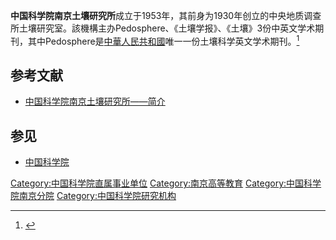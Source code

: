 '''中国科学院南京土壤研究所'''成立于1953年，其前身为1930年创立的中央地质调查所土壤研究室。該機構主办Pedosphere、《土壤学报》、《土壤》3份中英文学术期刊，其中Pedosphere是[[中華人民共和國|中華人民共和國]]唯一一份土壤科学英文学术期刊。<ref>{{cite book |author1=《江苏科技年鉴 2015年》 |coauthors=江苏省科学技术厅 |date=2016 |publisher=科学技术文献出版社 |location=北京 |page=84 |url=}}</ref>

==参考文献==
{{reflist}}
*[http://www.issas.cas.cn/gkjj/jgjj/ 中国科学院南京土壤研究所——简介]{{Wayback|url=http://www.issas.cas.cn/gkjj/jgjj/ |date=20120402183820 }}

==参见==
*[[中国科学院|中国科学院]]
{{Authority control}}
[[Category:中国科学院直属事业单位|Category:中国科学院直属事业单位]]
[[Category:南京高等教育|Category:南京高等教育]]
[[Category:中国科学院南京分院|Category:中国科学院南京分院]]
[[Category:中国科学院研究机构|Category:中国科学院研究机构]]